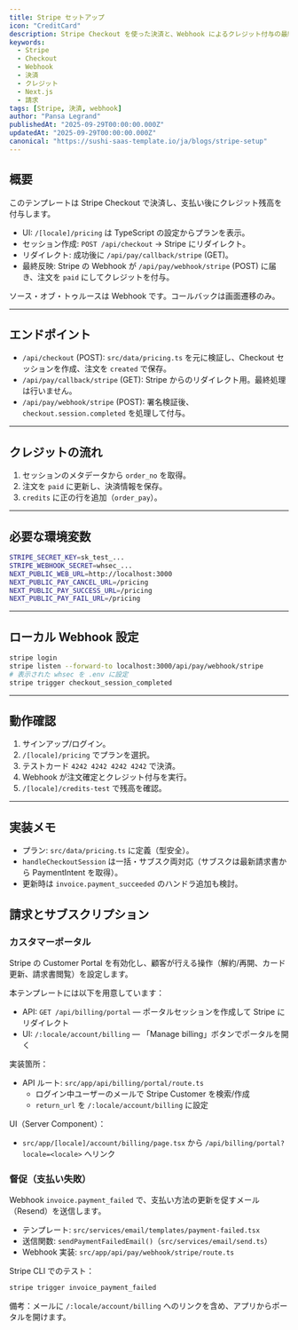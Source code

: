 ```yaml
---
title: Stripe セットアップ
icon: "CreditCard"
description: Stripe Checkout を使った決済と、Webhook によるクレジット付与の最終確定。環境変数、セッション作成、コールバック処理、署名付き Webhook の扱いを解説します。
keywords:
  - Stripe
  - Checkout
  - Webhook
  - 決済
  - クレジット
  - Next.js
  - 請求
tags: [Stripe, 決済, webhook]
author: "Pansa Legrand"
publishedAt: "2025-09-29T00:00:00.000Z"
updatedAt: "2025-09-29T00:00:00.000Z"
canonical: "https://sushi-saas-template.io/ja/blogs/stripe-setup"
---
```


## 概要

このテンプレートは Stripe Checkout で決済し、支払い後にクレジット残高を付与します。

- UI: `/[locale]/pricing` は TypeScript の設定からプランを表示。
- セッション作成: `POST /api/checkout` → Stripe にリダイレクト。
- リダイレクト: 成功後に `/api/pay/callback/stripe` (GET)。
- 最終反映: Stripe の Webhook が `/api/pay/webhook/stripe` (POST) に届き、注文を `paid` にしてクレジットを付与。

ソース・オブ・トゥルースは Webhook です。コールバックは画面遷移のみ。

---

## エンドポイント

- `/api/checkout` (POST): `src/data/pricing.ts` を元に検証し、Checkout セッションを作成、注文を `created` で保存。
- `/api/pay/callback/stripe` (GET): Stripe からのリダイレクト用。最終処理は行いません。
- `/api/pay/webhook/stripe` (POST): 署名検証後、`checkout.session.completed` を処理して付与。

---

## クレジットの流れ

1) セッションのメタデータから `order_no` を取得。
2) 注文を `paid` に更新し、決済情報を保存。
3) `credits` に正の行を追加（`order_pay`）。

---

## 必要な環境変数

```bash
STRIPE_SECRET_KEY=sk_test_...
STRIPE_WEBHOOK_SECRET=whsec_...
NEXT_PUBLIC_WEB_URL=http://localhost:3000
NEXT_PUBLIC_PAY_CANCEL_URL=/pricing
NEXT_PUBLIC_PAY_SUCCESS_URL=/pricing
NEXT_PUBLIC_PAY_FAIL_URL=/pricing
```

---

## ローカル Webhook 設定

```bash
stripe login
stripe listen --forward-to localhost:3000/api/pay/webhook/stripe
# 表示された whsec を .env に設定
stripe trigger checkout_session_completed
```

---

## 動作確認

1) サインアップ/ログイン。
2) `/[locale]/pricing` でプランを選択。
3) テストカード `4242 4242 4242 4242` で決済。
4) Webhook が注文確定とクレジット付与を実行。
5) `/[locale]/credits-test` で残高を確認。

---

## 実装メモ

- プラン: `src/data/pricing.ts` に定義（型安全）。
- `handleCheckoutSession` は一括・サブスク両対応（サブスクは最新請求書から PaymentIntent を取得）。
- 更新時は `invoice.payment_succeeded` のハンドラ追加も検討。

## 請求とサブスクリプション

### カスタマーポータル

Stripe の Customer Portal を有効化し、顧客が行える操作（解約/再開、カード更新、請求書閲覧）を設定します。

本テンプレートには以下を用意しています：

- API: `GET /api/billing/portal` — ポータルセッションを作成して Stripe にリダイレクト
- UI: `/:locale/account/billing` — 「Manage billing」ボタンでポータルを開く

実装箇所：

- API ルート: `src/app/api/billing/portal/route.ts`
  - ログイン中ユーザーのメールで Stripe Customer を検索/作成
  - `return_url` を `/:locale/account/billing` に設定

UI（Server Component）：

- `src/app/[locale]/account/billing/page.tsx` から `/api/billing/portal?locale=<locale>` へリンク

### 督促（支払い失敗）

Webhook `invoice.payment_failed` で、支払い方法の更新を促すメール（Resend）を送信します。

- テンプレート: `src/services/email/templates/payment-failed.tsx`
- 送信関数: `sendPaymentFailedEmail()`（`src/services/email/send.ts`）
- Webhook 実装: `src/app/api/pay/webhook/stripe/route.ts`

Stripe CLI でのテスト：

```bash
stripe trigger invoice_payment_failed
```

備考：メールに `/:locale/account/billing` へのリンクを含め、アプリからポータルを開けます。
